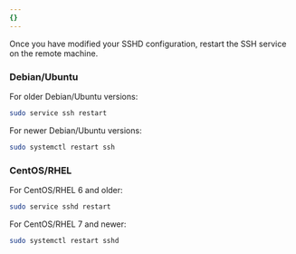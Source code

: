 ```yaml
---
{}
---
```


Once you have modified your SSHD configuration, restart the SSH service on the remote machine.

### Debian/Ubuntu

For older Debian/Ubuntu versions:

```sh
sudo service ssh restart
```

For newer Debian/Ubuntu versions:

```sh
sudo systemctl restart ssh
```

### CentOS/RHEL

For CentOS/RHEL 6 and older:

```sh
sudo service sshd restart
```

For CentOS/RHEL 7 and newer:

```sh
sudo systemctl restart sshd
```
